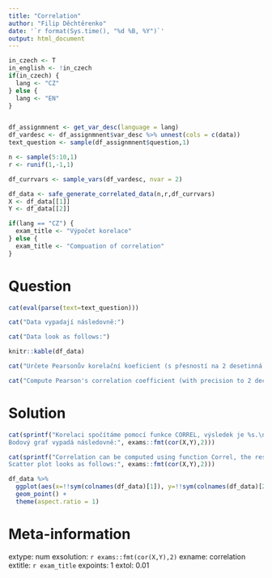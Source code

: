 ```yaml
---
title: "Correlation"
author: "Filip Děchtěrenko"
date: '`r format(Sys.time(), "%d %B, %Y")`'
output: html_document
---
```


```r
in_czech <- T
in_english <- !in_czech
if(in_czech) {
  lang <- "CZ"
} else {
  lang <- "EN"
}
```

```r

```


```r

df_assignmnent <- get_var_desc(language = lang)
df_vardesc <- df_assignmnent$var_desc %>% unnest(cols = c(data))
text_question <- sample(df_assignmnent$question,1)

n <- sample(5:10,1)
r <- runif(1,-1,1)

df_currvars <- sample_vars(df_vardesc, nvar = 2)

df_data <- safe_generate_correlated_data(n,r,df_currvars)
X <- df_data[[1]]
Y <- df_data[[2]]

if(lang == "CZ") {
  exam_title <- "Výpočet korelace"
} else {
  exam_title <- "Compuation of correlation"
}
```

Question
========
```r
cat(eval(parse(text=text_question)))
```

```r
cat("Data vypadají následovně:")
```

```r
cat("Data look as follows:")
```

```r
knitr::kable(df_data)
```

```r
cat("Určete Pearsonův korelační koeficient (s přesností na 2 desetinná místa)")
```

```r
cat("Compute Pearson's correlation coefficient (with precision to 2 decimal places)")
```



Solution
========
```r
cat(sprintf("Korelaci spočítáme pomocí funkce CORREL, výsledek je %s.\n
Bodový graf vypadá následovně:", exams::fmt(cor(X,Y),2)))
```

```r
cat(sprintf("Correlation can be computed using function Correl, the result is %s.\n
Scatter plot looks as follows:", exams::fmt(cor(X,Y),2)))
```


```r
df_data %>% 
  ggplot(aes(x=!!sym(colnames(df_data)[1]), y=!!sym(colnames(df_data)[2]))) +
  geom_point() + 
  theme(aspect.ratio = 1)
```

Meta-information
================
extype: num
exsolution: `r exams::fmt(cor(X,Y),2)`
exname: correlation
extitle: `r exam_title`
expoints: 1
extol: 0.01